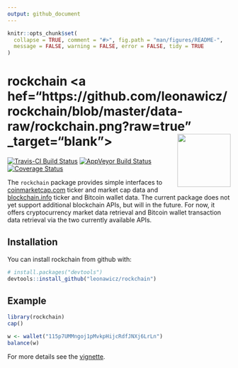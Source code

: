 ```yaml
---
output: github_document
---
```


<!-- README.md is generated from README.Rmd. Please edit that file -->

```r
knitr::opts_chunk$set(
  collapse = TRUE, comment = "#>", fig.path = "man/figures/README-",
  message = FALSE, warning = FALSE, error = FALSE, tidy = TRUE
)
```

# rockchain <a hef="https://github.com/leonawicz/rockchain/blob/master/data-raw/rockchain.png?raw=true" _target="blank"><img src="https://github.com/leonawicz/rockchain/blob/master/inst/rockchain.png?raw=true" style="margin-bottom:5px;" width="120" align="right"></a>

[![Travis-CI Build Status](https://travis-ci.org/leonawicz/rockchain.svg?branch=master)](https://travis-ci.org/leonawicz/rockchain)
[![AppVeyor Build Status](https://ci.appveyor.com/api/projects/status/github/leonawicz/rockchain?branch=master&svg=true)](https://ci.appveyor.com/project/leonawicz/rockchain)
[![Coverage Status](https://img.shields.io/codecov/c/github/leonawicz/rockchain/master.svg)](https://codecov.io/github/leonawicz/rockchain?branch=master)

The `rockchain` package provides simple interfaces to [coinmarketcap.com](https://coinmarketcap.com/) ticker and market cap data and [blockchain.info](https://blockchain.info/) ticker and Bitcoin wallet data. The current package does not yet support additional blockchain APIs, but will in the future. For now, it offers cryptocurrency market data retrieval and Bitcoin wallet transaction data retrieval via the two currently available APIs.

## Installation

You can install rockchain from github with:

```r
# install.packages("devtools")
devtools::install_github("leonawicz/rockchain")
```

## Example

```r
library(rockchain)
cap()

w <- wallet("115p7UMMngoj1pMvkpHijcRdfJNXj6LrLn")
balance(w)
```

For more details see the [vignette](https://leonawicz.github.io/rockchain/articles/rockchain.html).
